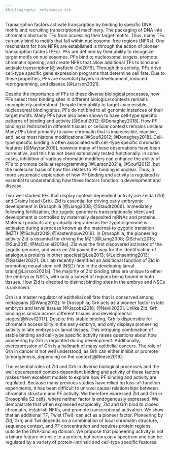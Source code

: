 ```yaml
---
#bibliography: references.bib
---
```


Transcription factors activate transcription by binding to specific DNA motifs and recruiting transcriptional machinery.
The packaging of DNA into chromatin obstructs TFs from accessing their target motifs.
Thus, many TFs can only bind to motifs that fall within nucleosome-free regions (NFRs).
One mechanism for how NFRs are established is through the action of pioneer transcription factors (PFs).
PFs are defined by their ability to recognize target motifs on nucleosomes.
PFs bind to nucleosomal targets, promote chromatin opening, and create NFRs that allow additional TFs to bind and activate transcription[@Iwafuchi-Doi2016].
Through this activity, PFs drive cell-type specific gene expression programs that determine cell fate.
Due to these properties, PFs are essential players in development, induced reprogramming, and disease [@Larson2021].

Despite the importance of PFs to these diverse biological processes, how PFs select their binding sites in different biological contexts remains incompletely understood.
Despite their ability to target inaccessible, nucleosomal binding sites, PFs do not bind to all genomic instances of their target motifs.
Many PFs have also been shown to have cell-type specific patterns of binding and activity [@Soufi2012; @Donaghey2018].
How PF binding is restricted in different tissues or cellular contexts remains unclear.
Many PFs bind primarily to naïve chromatin that is inaccessible, inactive, and lacks most histone modifications [@Soufi2012; @Donaghey2018].
Cell-type specific binding is often associated with cell-type specific chromatin features [@Mayran2019], however many of these observations have been correlative, and this has not been extensively tested functionally.
In some cases, inhibition of various chromatin modifiers can enhance the ability of PFs to promote cellular reprogramming [@Larson2021a; @Soufi2012], but the molecular basis of how this relates to PF binding is unclear.
Thus, a more systematic exploration of how PF binding and activity is regulated is essential to understanding how these factors function in development and disease.

Two well studied PFs that display context-dependent activity are Zelda (Zld) and Grainy head (Grh).
Zld is essential for driving early embryonic development in Drosophila [@Liang2008; @Staudt2006].
Immediately following fertilization, the zygotic genome is transcriptionally silent and development is controlled by maternally deposited mRNAs and proteins.
Maternal products are gradually degraded as the zygotic genome is activated during a process known as the maternal-to-zygotic transition (MZT) [@Schulz2019; @Vastenhouw2019].
In Drosophila, the pioneering activity Zld is essential for driving the MZT[@Liang2008; @Schulz2015; @Sun2015; @McDaniel2019a].
Zld was the first discovered activator of the zygotic genome, and work on Zld paved the way for the identification of analogous proteins in other species[@Lee2013; @Leichsenring2013; @Gassler2022].
Our lab recently identified an additional function of Zld in promoting neural stem cell (NSC) fate in the developing larval brain[@Larson2021a].
The majority of Zld binding sites are unique to either the embryo or NSCs, with only a subset of regions being bound in both tissues.
How Zld is directed to distinct binding sites in the embryo and NSCs is unknown.

Grh is a master regulator of epithelial cell fate that is conserved among metazoans [@Wang2012].
In Drosophila, Grh acts as a pioneer factor in late embryos and larval tissues [@Jacobs2018; @Nevil2020].
Unlike Zld, Grh binding is similar across different tissues and developmental stages[@Nevil2017].
Despite this stable binding, Grh is dispensible for chromatin accessibility in the early embryo, and only displays pioneering activity in late embryos or larval tissues.
This intriguing combination of stable binding and cell-type specific activity raises questions about how pioneering by Grh is regulated during development.
Additionally, overexpression of Grh is a hallmark of many epithelial cancers.
The role of Grh in cancer is not well understood, as Grh can either inhibit or promote tumorigenesis, depending on the context[@Reese2019].

The essential roles of Zld and Grh in diverse biological processes and the well documented context-dependent binding and activity of these factors makes them excellent models to explore how PF binding and activity are regulated.
Because many previous studies have relied on loss-of-function experiments, it has been difficult to unravel causal relationships between chromatin structure and PF activity.
We therefore expressed Zld and Grh in Drosophila S2 cells, where neither factor is endogenously expressed.
We demonstrate that when expressed ectopically, Zld and Grh bind to closed chromatin, establish NFRs, and promote transcriptional activation.
We show that an additional TF, Twist (Twi), can act as a pioneer factor.
Pioneering by Zld, Grh, and Twi depends on a combination of local chromatin structure, sequence context, and PF concentration and requires protein regions outside the DNA-binding domain.
We propose that pioneering activity is not a binary feature intrinsic to a protein, but occurs on a spectrum and can be regulated by a variety of protein-intrinsic and cell-type specific features.
